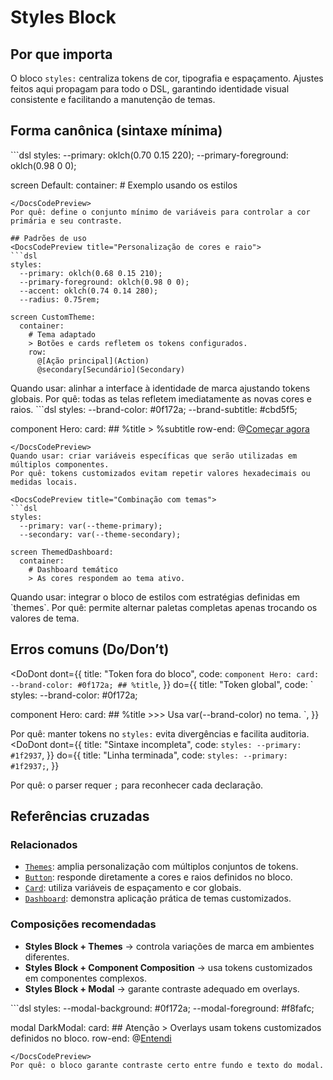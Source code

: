 # Styles Block
## Por que importa
O bloco `styles:` centraliza tokens de cor, tipografia e espaçamento. Ajustes feitos aqui propagam para todo o DSL, garantindo identidade visual consistente e facilitando a manutenção de temas.

## Forma canônica (sintaxe mínima)
<DocsCodePreview title="Bloco de estilos básico">
```dsl
styles:
  --primary: oklch(0.70 0.15 220);
  --primary-foreground: oklch(0.98 0 0);

screen Default:
  container:
    # Exemplo usando os estilos
```
</DocsCodePreview>
Por quê: define o conjunto mínimo de variáveis para controlar a cor primária e seu contraste.

## Padrões de uso
<DocsCodePreview title="Personalização de cores e raio">
```dsl
styles:
  --primary: oklch(0.68 0.15 210);
  --primary-foreground: oklch(0.98 0 0);
  --accent: oklch(0.74 0.14 280);
  --radius: 0.75rem;

screen CustomTheme:
  container:
    # Tema adaptado
    > Botões e cards refletem os tokens configurados.
    row:
      @[Ação principal](Action)
      @secondary[Secundário](Secondary)
```
</DocsCodePreview>
Quando usar: alinhar a interface à identidade de marca ajustando tokens globais.
Por quê: todas as telas refletem imediatamente as novas cores e raios.

<DocsCodePreview title="Tokens customizados reutilizáveis">
```dsl
styles:
  --brand-color: #0f172a;
  --brand-subtitle: #cbd5f5;

component Hero:
  card:
    ## %title
    > %subtitle
    row-end:
      @[Começar agora](%destination)
```
</DocsCodePreview>
Quando usar: criar variáveis específicas que serão utilizadas em múltiplos componentes.
Por quê: tokens customizados evitam repetir valores hexadecimais ou medidas locais.

<DocsCodePreview title="Combinação com temas">
```dsl
styles:
  --primary: var(--theme-primary);
  --secondary: var(--theme-secondary);

screen ThemedDashboard:
  container:
    # Dashboard temático
    > As cores respondem ao tema ativo.
```
</DocsCodePreview>
Quando usar: integrar o bloco de estilos com estratégias definidas em `themes`.
Por quê: permite alternar paletas completas apenas trocando os valores de tema.

## Erros comuns (Do/Don’t)
<DoDont
  dont={{
    title: "Token fora do bloco",
    code: `
component Hero:
  card:
    --brand-color: #0f172a;
    ## %title
    `,
  }}
  do={{
    title: "Token global",
    code: `
styles:
  --brand-color: #0f172a;

component Hero:
  card:
    ## %title
    >>> Usa var(--brand-color) no tema.
    `,
  }}
>
  Por quê: manter tokens no `styles:` evita divergências e facilita auditoria.
</DoDont>
<DoDont
  dont={{
    title: "Sintaxe incompleta",
    code: `
styles:
  --primary: #1f2937
    `,
  }}
  do={{
    title: "Linha terminada",
    code: `
styles:
  --primary: #1f2937;
    `,
  }}
>
  Por quê: o parser requer `;` para reconhecer cada declaração.
</DoDont>

## Referências cruzadas

### Relacionados
- [`Themes`](./themes): amplia personalização com múltiplos conjuntos de tokens.
- [`Button`](./button): responde diretamente a cores e raios definidos no bloco.
- [`Card`](./card): utiliza variáveis de espaçamento e cor globais.
- [`Dashboard`](./dashboard): demonstra aplicação prática de temas customizados.

### Composições recomendadas
- **Styles Block + Themes** → controla variações de marca em ambientes diferentes.
- **Styles Block + Component Composition** → usa tokens customizados em componentes complexos.
- **Styles Block + Modal** → garante contraste adequado em overlays.

<DocsCodePreview title="Estilos aplicados em modal">
```dsl
styles:
  --modal-background: #0f172a;
  --modal-foreground: #f8fafc;

modal DarkModal:
  card:
    ## Atenção
    > Overlays usam tokens customizados definidos no bloco.
    row-end:
      @[Entendi](close)
```
</DocsCodePreview>
Por quê: o bloco garante contraste certo entre fundo e texto do modal.
